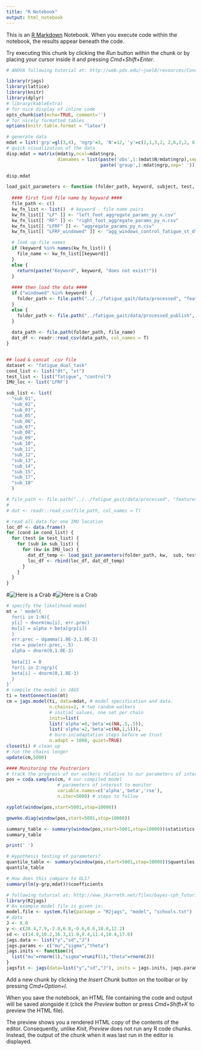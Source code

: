 ---
title: "R Notebook"
output: html_notebook
---

This is an [R Markdown](http://rmarkdown.rstudio.com) Notebook. When you execute code within the notebook, the results appear beneath the code. 

Try executing this chunk by clicking the *Run* button within the chunk or by placing your cursor inside it and pressing *Cmd+Shift+Enter*. 


```{r} 
# ANOVA following tutorial at: http://web.pdx.edu/~joel8/resources/ConceptualPresentationResources/JAGS_ANOVA.pdf

library(rjags)
library(lattice)
library(knitr)
library(dplyr) 
# library(kableExtra)
# for nice display of inline code 
opts_chunk$set(echo=TRUE, comment='') 
# for nicely formatted tables 
options(knitr.table.format = "latex")

# generate data
mdat = list('grp'=gl(3,4), 'ngrp'=3, 'N'=12, 'y'=c(2,1,3,2, 2,6,2,2, 6,10,7,5))
# quick visualization of the data
disp.mdat = matrix(mdat$y,ncol=mdat$ngrp,
                   dimnames = list(paste('obs',1:(mdat$N/mdat$ngrp),sep=' '),
                                   paste('group',1:mdat$ngrp,sep=' '))) 

disp.mdat
```


```{r load our gait data}

load_gait_parameters <- function (folder_path, keyword, subject, test, cond) {
  
  #### first find file name by keyward ####
  file_path <- c()
  kw_fn_list <- list()  # keyword - file name pairs
  kw_fn_list[[ "LF" ]] <- "left_foot_aggregate_params_py_n.csv"
  kw_fn_list[[ "RF" ]] <- "right_foot_aggregate_params_py_n.csv"
  kw_fn_list[[ "LFRF" ]] <- "aggregate_params_py_n.csv"
  kw_fn_list[[ "LFRF_windowed" ]] <- "agg_windows_control_fatigue_st_dt_10_2.csv"

  # look up file names
  if (keyword %in% names(kw_fn_list)) {
    file_name <- kw_fn_list[[keyword]]
  }
  else {
    return(paste("Keyword", keyword, "does not exist!"))
  }
  
  #### then load the data ####
  if ("windowed" %in% keyword) {
    folder_path <- file.path("../../fatigue_gait/data/processed", "features", "fatigue_dual_task")
  }
  else {
    folder_path <- file.path("../fatigue_gait/data/processed_publish", dataset, paste0("OG_", cond, "_", test), sub)
  }
  
  data_path <- file.path(folder_path, file_name)
  dat_df <- readr::read_csv(data_path, col_names = T)
}


## load & concat .csv file
dataset <- "fatigue_dual_task"
cond_list <- list("dt", "st")
test_list <- list("fatigue", "control")
IMU_loc <- list('LFRF')

sub_list <- list(
  "sub_01",
  "sub_02",
  "sub_03",
  "sub_05",
  "sub_06",
  "sub_07",
  "sub_08",
  "sub_09",
  "sub_10",
  "sub_11",
  "sub_12",
  "sub_13",
  "sub_14",
  "sub_15",
  "sub_17",
  "sub_18"
  )

# file_path <- file.path("../../fatigue_gait/data/processed", "features", "fatigue_dual_task", "agg_windows_control_fatigue_st_dt_10_2.csv")
#   
# dat <- readr::read_csv(file_path, col_names = T)

# read all data for one IMU location
loc_df <- data.frame()
for (cond in cond_list) {
  for (test in test_list) {
    for (sub in sub_list) {
      for (kw in IMU_loc) {
        dat_df_temp <- load_gait_parameters(folder_path, kw,  sub, test, cond)
        loc_df <- rbind(loc_df, dat_df_temp)
      }
    }
  }
}
```

#![Here is a Crab](images/bayes_thereom.png)
#![Here is a Crab](images/bayes_thereom_linear_regression.png)

```{r}
# specify the likelihood model
mt = ' model{
  for(i in 1:N){
  y[i] ~ dnorm(mu[i], err.prec) 
  mu[i] = alpha + beta[grp[i]]
  }
  err.prec ~ dgamma(1.0E-3,1.0E-3) 
  rse = pow(err.prec,-.5)
  alpha ~ dnorm(0,1.0E-3)
  
  beta[1] = 0
  for(i in 2:ngrp){
  beta[i] ~ dnorm(0,1.0E-3) 
  }
}'
# compile the model in JAGS
ti = textConnection(mt)
cm = jags.model(ti, data=mdat, # model specification and data.
                n.chains=2, # two random walkers
                # initial values, one set per chain 
                inits=list(
                list('alpha'=0,'beta'=c(NA,.5,.5)),
                list('alpha'=2,'beta'=c(NA,1,5))),
                # burn-in/adaptation steps before we trust
                n.adapt = 1000, quiet=TRUE)
close(ti) # clean up
# run the chains longer 
update(cm,5000)

#### Monitoring the Postreriors
# track the progress of our walkers relative to our parameters of interest 
pos = coda.samples(cm, # our compiled model
                   # parameters of interest to monitor
                   variable.names=c('alpha','beta','rse'), 
                   n.iter=5000) # steps to follow
```

```{r Visualization}
xyplot(window(pos,start=5001,stop=10000))
```

```{r diagnostics using z-score differences}
geweke.diag(window(pos,start=5001,stop=10000))
```

```{r Reporting}

summary_table <- summary(window(pos,start=5001,stop=10000))$statistics
summary_table

print(' ')

# Hypothesis testing of parameters?
quantile_table <- summary(window(pos,start=5001,stop=10000))$quantiles
quantile_table
```

```{r compare to OLS}
# How does this compare to OLS?
summary(lm(y~grp,mdat))$coefficients
```



```{r}
# following tuturial at: http://www.jkarreth.net/files/bayes-cph_Tutorial-JAGS.pdf
library(R2jags)
# An example model file is given in:
model.file <- system.file(package = "R2jags", "model", "schools.txt") 
# data
J <- 8.0
y <- c(28.4,7.9,-2.8,6.8,-0.6,0.6,18.0,12.2)
sd <- c(14.9,10.2,16.3,11.0,9.4,11.4,10.4,17.6) 
jags.data <- list("y","sd","J")
jags.params <- c("mu","sigma","theta")
jags.inits <- function(){  
  list("mu"=rnorm(1),"sigma"=runif(1),"theta"=rnorm(J))
}
jagsfit <- jags(data=list("y","sd","J"), inits = jags.inits, jags.params, n.iter = 10, model.file = model.file)
```

Add a new chunk by clicking the *Insert Chunk* button on the toolbar or by pressing *Cmd+Option+I*.

When you save the notebook, an HTML file containing the code and output will be saved alongside it (click the *Preview* button or press *Cmd+Shift+K* to preview the HTML file). 

The preview shows you a rendered HTML copy of the contents of the editor. Consequently, unlike *Knit*, *Preview* does not run any R code chunks. Instead, the output of the chunk when it was last run in the editor is displayed.

